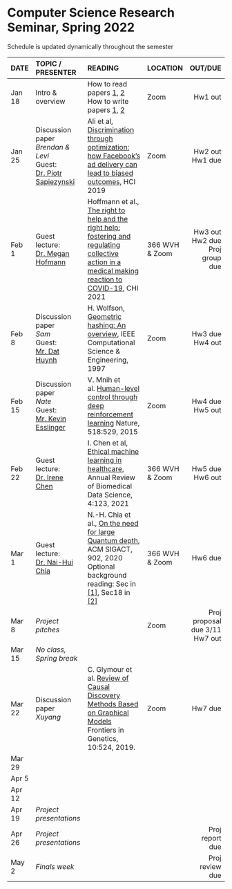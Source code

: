 <h1> Computer Science Research Seminar, Spring 2022 </h1>
Schedule is updated dynamically throughout the semester
</br>

<font size="3">

| DATE        | TOPIC / PRESENTER |READING           |LOCATION |      OUT/DUE |
| ------   |:------------------|:---------------------------------|:------| --------:| 
| Jan 18 | Intro & overview |  How to read papers [1](https://dl.acm.org/citation.cfm?id=1595493), [2](https://dl.acm.org/citation.cfm?id=1273458)<br>How to write papers [1](https://homes.cs.washington.edu/~mernst/advice/write-technical-paper.html), [2](https://www.nature.com/articles/d41586-019-02918-5)       | Zoom |  Hw1 out | 
| Jan 25 | Discussion paper</br> *Brendan & Levi*</br>Guest: [Dr. Piotr Sapiezynski](https://www.khoury.northeastern.edu/people/piotr-sapiezynski/) |  Ali et al, [Discrimination through optimization: how Facebook's ad delivery can lead to biased outcomes](https://dl.acm.org/doi/abs/10.1145/3359301), HCI 2019          | Zoom       |  Hw2 out</br>Hw1 due | 
| Feb 1  | Guest lecture:</br>[Dr. Megan Hofmann](https://www.megan-hofmann.com) |  Hoffmann et al., [The right to help and the right help: fostering and regulating collective action in a medical making reaction to COVID-19](https://dl.acm.org/doi/10.1145/3411764.3445707), CHI 2021   |  366 WVH</br>& Zoom  |  Hw3 out</br>Hw2 due</br>Proj group due |
| Feb 8  | Discussion paper</br> *Sam*</br>Guest: [Mr. Dat Huynh](https://hbdat.github.io/) | H. Wolfson, [Geometric hashing: An overview](http://graphics.stanford.edu/courses/cs164-10-spring/Handouts/paper_geohash.pdf), IEEE Computational Science & Engineering, 1997          |   Zoom         |  Hw3 due</br>Hw4 out        | 
| Feb 15 | Discussion paper</br>*Nate*</br>Guest: [Mr. Kevin Esslinger](https://kevslinger.github.io/)  | V. Mnih et al. [Human-level control through deep reinforcement learning](https://web.stanford.edu/class/psych209/Readings/MnihEtAlHassibis15NatureControlDeepRL.pdf) Nature, 518:529, 2015 |  Zoom          | Hw4 due</br>Hw5 out |
| Feb 22 | Guest lecture:</br>[Dr. Irene Chen](https://irenechen.net/) | I. Chen et al, [Ethical machine learning in healthcare](https://www.annualreviews.org/doi/10.1146/annurev-biodatasci-092820-114757), Annual Review of Biomedical Data Science, 4:123, 2021 |  366 WVH</br>& Zoom | Hw5 due</br>Hw6 out |
| Mar 1  |  Guest lecture:</br>[Dr. Nai-Hui Chia](https://sites.google.com/view/naihuichia)   |  N.-H. Chia et al., [On the need for large Quantum depth](https://dl.acm.org/doi/abs/10.1145/3357713.3384291), ACM SIGACT, 902, 2020 </br>Optional background reading: Sec in [[1]](https://homepages.cwi.nl/~rdewolf/qcnotes.pdf), Sec18 in [[2]](https://www.scottaaronson.com/qclec.pdf) |  366 WVH</br>& Zoom  | Hw6 due |
| Mar 8  | *Project pitches* |            | Zoom  | Proj proposal due 3/11 </br>Hw7 out  |
| Mar 15 | *No class, Spring break* |    |            |          |
| Mar 22 | Discussion paper</br>*Xuyang*  | C. Glymour et al. [Review of Causal Discovery Methods Based on Graphical Models](https://www.frontiersin.org/articles/10.3389/fgene.2019.00524/full) Frontiers in Genetics, 10:524, 2019.           |   Zoom         | Hw7 due         |
| Mar 29 |                  |            |            |          |
| Apr 5  |                  |            |            |          |
| Apr 12 |                  |            |            |          |
| Apr 19 | *Project presentations*  |    |            |  |
| Apr 26 | *Project presentations*  |    |            | Proj report due |
| May 2  | *Finals week* |            |            | Proj review due |
</font>






